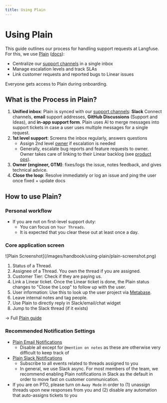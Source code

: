 ```yaml
---
title: Using Plain
---
```


# Using Plain

This guide outlines our process for handling support requests at Langfuse. For this, we use [Plain](https://app.plain.com/) ([docs](https://www.plain.com/docs)):

- Centralize our [support channels](/support) in a single inbox
- Manage escalation levels and track SLAs
- Link customer requests and reported bugs to Linear issues

Everyone gets access to Plain during onboarding.

## What is the Process in Plain?

1. **Unified inbox**: Plain is synced with our [support channels](/support): **Slack** Connect channels, **email** support addresses, **GitHub Discussions** (Support and Ideas), and **in-app support form**. Plain uses AI to merge messages into support tickets in case a user uses multiple messages for a single request.
2. **1st level support**: Screens the inbox regularly, answers questions
   - Assign 2nd level [owner](/handbook/working-at-langfuse/how-we-work/ownership) if escalation is needed
   - Generally, escalate bug reports and feature requests to owner. Owner takes care of linking to their Linear backlog (see [product ops](/handbook/product-engineering/product-ops)).
3. **Owner (engineer, GTM)**: fixes/logs the issue, notes feedback, and gives technical advice.
4. **Close the loop**: Resolve immediately or log an issue and ping the user once fixed + update docs

## How to use Plain?

### Personal workflow

- If you are not on first-level support duty:
  - You can focus on `Your Threads`.
  - It is expected that you clear these out at least once a day.

### Core application screen

<Frame border>
  ![Plain Screenshot](/images/handbook/using-plain/plain-screenshot.png)
</Frame>

1. Status of a Thread.
2. Assignee of a Thread. You own the thread if you are assigned.
3. Customer Tier: Check if they are paying us.
4. Link a Linear ticket. Once the Linear ticket is done, the Plain status changes to "Close the Loop" to follow up with the user.
5. User information: Use this to look up the user project via [Metabase](https://langfuse.metabaseapp.com/dashboard/20-customer-success-lookup).
6. Leave internal notes and tag people.
7. Use Plain to directly reply in Slack/email/chat widget
8. Jump to the Slack thread (if it exists)

→ Full [Plain guide](https://plain.support.site/article/what-is-plain)

### Recommended Notification Settings

- [Plain Email Notifications](https://app.plain.com/workspace/w_01JRFXKJD7T2CNACCFAH299XT1/settings/personal/notifications/email/)
  - Disable all except for `@mention on notes` as these are otherwise very difficult to keep track of
- [Plain Slack Notifications](https://app.plain.com/workspace/w_01JRFXKJD7T2CNACCFAH299XT1/settings/personal/notifications/slack/)
  - Subscribe to all events related to threads assigned to you
  - In general, we use Slack async. For most members of the team, we recommend enabling Plain notifications in Slack as the default in order to move fast on customer communication.
- If you are on PTO, please turn on `Away Mode` in order to (1) unassign threads upon new responses from you and (2) disable any automation that auto-assigns tickets to you
